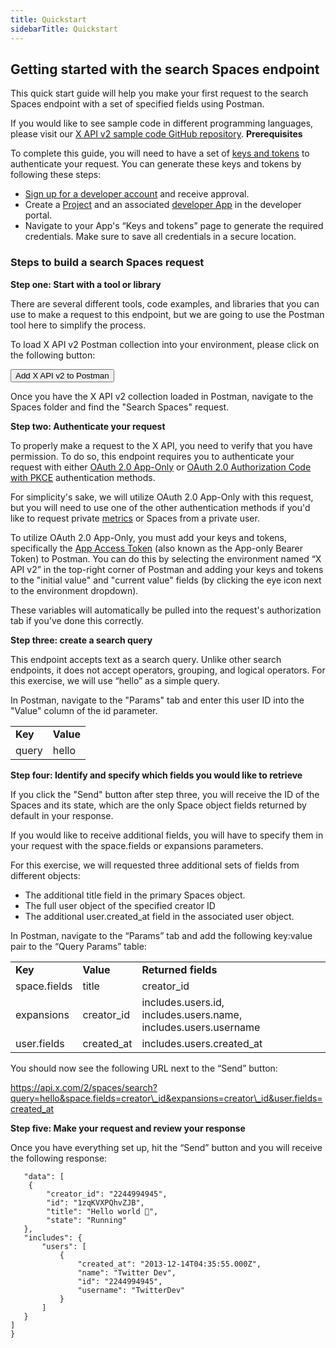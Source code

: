 ---
title: Quickstart
sidebarTitle: Quickstart
---


## Getting started with the search Spaces endpoint

This quick start guide will help you make your first request to the search Spaces endpoint with a set of specified fields using Postman.

If you would like to see sample code in different programming languages, please visit our [X API v2 sample code GitHub repository](https://github.com/xdevplatform/Twitter-API-v2-sample-code).
<Note>
**Prerequisites**

To complete this guide, you will need to have a set of [keys and tokens](/resources/fundamentals/authentication) to authenticate your request. You can generate these keys and tokens by following these steps:

* [Sign up for a developer account](https://developer.x.com/en/apply-for-access) and receive approval.
* Create a [Project](/resources/fundamentals/projects) and an associated [developer App](/resources/fundamentals/developer-apps) in the developer portal.
* Navigate to your App's “Keys and tokens” page to generate the required credentials. Make sure to save all credentials in a secure location.
</Note>

### Steps to build a search Spaces request

**Step one: Start with a tool or library**

There are several different tools, code examples, and libraries that you can use to make a request to this endpoint, but we are going to use the Postman tool here to simplify the process.

To load X API v2 Postman collection into your environment, please click on the following button:

<Button href="https://t.co/twitter-api-postman">
  Add X API v2 to Postman
</Button>

Once you have the X API v2 collection loaded in Postman, navigate to the Spaces folder and find the "Search Spaces" request.
 

**Step two: Authenticate your request**

To properly make a request to the X API, you need to verify that you have permission. To do so, this endpoint requires you to authenticate your request with either [OAuth 2.0 App-Only](https://aem.twitter.biz/content/developer-twitter/en/docs/authentication/oauth-2-0/application-only.html) or [OAuth 2.0 Authorization Code with PKCE](https://aem.twitter.biz/content/developer-twitter/en/docs/authentication/oauth-2-0/authorization-code.html) authentication methods.

For simplicity's sake, we will utilize OAuth 2.0 App-Only with this request, but you will need to use one of the other authentication methods if you'd like to request private [metrics](https://aem.twitter.biz/content/developer-twitter/en/docs/twitter-api/metrics.html) or Spaces from a private user. 

To utilize OAuth 2.0 App-Only, you must add your keys and tokens, specifically the [App Access Token](https://aem.twitter.biz/content/developer-twitter/en/docs/authentication/oauth-2-0/bearer-tokens.html) (also known as the App-only Bearer Token) to Postman. You can do this by selecting the environment named “X API v2” in the top-right corner of Postman and adding your keys and tokens to the "initial value" and "current value" fields (by clicking the eye icon next to the environment dropdown).

These variables will automatically be pulled into the request's authorization tab if you've done this correctly.
 

**Step three: create a search query**

This endpoint accepts text as a search query. Unlike other search endpoints, it does not accept operators, grouping, and logical operators. For this exercise, we will use “hello” as a simple query.

In Postman, navigate to the "Params" tab and enter this user ID into the "Value" column of the id parameter.

|     |     |
| --- | --- |
| **Key** | **Value** |
| query | hello |

**Step four: Identify and specify which fields you would like to retrieve**

If you click the "Send" button after step three, you will receive the ID of the Spaces and its state, which are the only Space object fields returned by default in your response.

If you would like to receive additional fields, you will have to specify them in your request with the space.fields or expansions parameters.

For this exercise, we will requested three additional sets of fields from different objects:

* The additional title field in the primary Spaces object.
* The full user object of the specified creator ID
* The additional user.created_at field in the associated user object.

In Postman, navigate to the “Params” tab and add the following key:value pair to the “Query Params” table:

|     |     |     |
| --- | --- | --- |
| **Key** | **Value** | **Returned fields** |
| space.fields | title | creator_id |
| expansions | creator_id | includes.users.id, includes.users.name, includes.users.username |
| user.fields | created_at | includes.users.created_at |

You should now see the following URL next to the “Send” button:

https://api.x.com/2/spaces/search?query=hello&space.fields=creator\_id&expansions=creator\_id&user.fields=created_at

**Step five: Make your request and review your response**

Once you have everything set up, hit the “Send” button and you will receive the following response:

```{
   "data": [
    {
        "creator_id": "2244994945",
        "id": "1zqKVXPQhvZJB",
        "title": "Hello world 👋",
        "state": "Running"
   },
   "includes": {
       "users": [
           {
               "created_at": "2013-12-14T04:35:55.000Z",
               "name": "Twitter Dev",
               "id": "2244994945",
               "username": "TwitterDev"
           }
       ]
   }
]
}
```